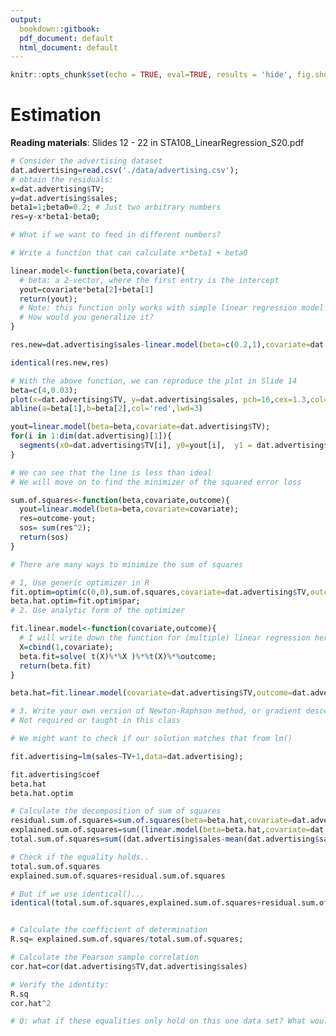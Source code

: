 ```yaml
---
output:
  bookdown::gitbook:
  pdf_document: default
  html_document: default
---
```


```r
knitr::opts_chunk$set(echo = TRUE, eval=TRUE, results = 'hide', fig.show="hide",message=FALSE,warning=FALSE,cache=TRUE)
```

# Estimation {#ch:est}


<b>Reading materials</b>: Slides 12 - 22 in STA108_LinearRegression_S20.pdf


```r
# Consider the advertising dataset
dat.advertising=read.csv('./data/advertising.csv');
# obtain the residuals:
x=dat.advertising$TV;
y=dat.advertising$sales;
beta1=1;beta0=0.2; # Just two arbitrary numbers 
res=y-x*beta1-beta0;

# What if we want to feed in different numbers? 

# Write a function that can calculate x*beta1 + beta0

linear.model<-function(beta,covariate){
  # beta: a 2-vector, where the first entry is the intercept
  yout=covariate*beta[2]+beta[1]
  return(yout);
  # Note: this function only works with simple linear regression model
  # How would you generalize it?
}

res.new=dat.advertising$sales-linear.model(beta=c(0.2,1),covariate=dat.advertising$TV);

identical(res.new,res)
```

```r
# With the above function, we can reproduce the plot in Slide 14
beta=c(4,0.03);
plot(x=dat.advertising$TV, y=dat.advertising$sales, pch=16,cex=1.3,col='blue',xlab='x',ylab='y')
abline(a=beta[1],b=beta[2],col='red',lwd=3)

yout=linear.model(beta=beta,covariate=dat.advertising$TV);
for(i in 1:dim(dat.advertising)[1]){
  segments(x0=dat.advertising$TV[i], y0=yout[i],  y1 = dat.advertising$sales[i],col='blue') 
}
```

```r
# We can see that the line is less than ideal
# We will move on to find the minimizer of the squared error loss 

sum.of.squares<-function(beta,covariate,outcome){
  yout=linear.model(beta=beta,covariate=covariate);
  res=outcome-yout;
  sos= sum(res^2);
  return(sos)
}

# There are many ways to minimize the sum of squares

# 1, Use generic optimizer in R
fit.optim=optim(c(0,0),sum.of.squares,covariate=dat.advertising$TV,outcome=dat.advertising$sales)
beta.hat.optim=fit.optim$par;
# 2. Use analytic form of the optimizer

fit.linear.model<-function(covariate,outcome){
  # I will write down the function for (multiple) linear regression here
  X=cbind(1,covariate);
  beta.fit=solve( t(X)%*%X )%*%t(X)%*%outcome;
  return(beta.fit)
}

beta.hat=fit.linear.model(covariate=dat.advertising$TV,outcome=dat.advertising$sales)

# 3. Write your own version of Newton-Raphson method, or gradient descent 
# Not required or taught in this class 

# We might want to check if our solution matches that from lm()

fit.advertising=lm(sales~TV+1,data=dat.advertising); 

fit.advertising$coef
beta.hat
beta.hat.optim
```


```r
# Calculate the decomposition of sum of squares 
residual.sum.of.squares=sum.of.squares(beta=beta.hat,covariate=dat.advertising$TV,outcome=dat.advertising$sales)
explained.sum.of.squares=sum((linear.model(beta=beta.hat,covariate=dat.advertising$TV)-mean(dat.advertising$sales))^2)
total.sum.of.squares=sum((dat.advertising$sales-mean(dat.advertising$sales))^2)

# Check if the equality holds..
total.sum.of.squares
explained.sum.of.squares+residual.sum.of.squares

# But if we use identical()...
identical(total.sum.of.squares,explained.sum.of.squares+residual.sum.of.squares) 


# Calculate the coefficient of determination
R.sq= explained.sum.of.squares/total.sum.of.squares;

# Calculate the Pearson sample correlation 
cor.hat=cor(dat.advertising$TV,dat.advertising$sales)

# Verify the identity:
R.sq
cor.hat^2

# Q: what if these equalities only hold on this one data set? What would you do to reassure yourself?
```

